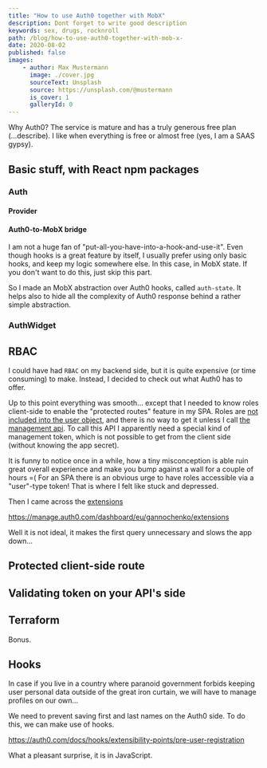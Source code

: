 ```yaml
---
title: "How to use Auth0 together with MobX"
description: Dont forget to write good description
keywords: sex, drugs, rocknroll
path: /blog/how-to-use-auth0-together-with-mob-x-
date: 2020-08-02
published: false
images:
    - author: Max Mustermann
      image: ./cover.jpg
      sourceText: Unsplash
      source: https://unsplash.com/@mustermann
      is_cover: 1
      galleryId: 0
---
```



Why Auth0? The service is mature and has a truly generous free plan (...describe).
I like when everything is free or almost free (yes, I am a SAAS gypsy).

## Basic stuff, with React npm packages

### Auth

#### Provider
 
 
#### Auth0-to-MobX bridge

I am not a huge fan of "put-all-you-have-into-a-hook-and-use-it". Even though hooks is a great feature by itself, I usually prefer using only basic hooks, and keep my logic somewhere else.
In this case, in MobX state. If you don't want to do this, just skip this part.

So I made an MobX abstraction over Auth0 hooks, called `auth-state`. It helps also to hide all the complexity of Auth0 response behind a rather simple abstraction.

### AuthWidget

## RBAC

I could have had `RBAC` on my backend side, but it is quite expensive (or time consuming) to make. Instead, I decided to check out what Auth0 has to offer.

Up to this point everything was smooth... except that I needed to know roles client-side to enable the "protected routes" feature in my SPA.
Roles are [not included into the user object](https://auth0.com/docs/api/authentication#get-user-info), and there is no way to get it unless I call [the management api](https://auth0.com/docs/api/management/v2#!/Users/get_user_roles).
To call this API I apparently need a special kind of management token, which is not possible to get from the client side (without knowing the app secret).

It is funny to notice once in a while, how a tiny misconception is able ruin great overall experience and make you bump against a wall for a couple of hours =( For an SPA there is an obvious urge to have roles accessible via a "user"-type token! That is where I felt like stuck and depressed.

Then I came across the [extensions](https://auth0.com/docs/extensions/authorization-extension/v2)

https://manage.auth0.com/dashboard/eu/gannochenko/extensions


Well it is not ideal, it makes the first query unnecessary and slows the app down...

## Protected client-side route

## Validating token on your API's side

## Terraform

Bonus.

## Hooks

In case if you live in a country where paranoid government forbids keeping user personal data outside of the great iron curtain, we will have to manage profiles on our own...

We need to prevent saving first and last names on the Auth0 side. To do this, we can make use of hooks.

https://auth0.com/docs/hooks/extensibility-points/pre-user-registration

What a pleasant surprise, it is in JavaScript.

